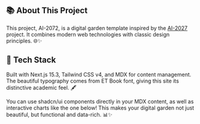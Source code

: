 
## 📚 About This Project

This project, AI-2072, is a digital garden template inspired by the [AI-2027](https://ai-2027.com) project. It combines modern web technologies with classic design principles. 🌐✨

## 🚀 Tech Stack

Built with Next.js 15.3, Tailwind CSS v4, and MDX for content management. The beautiful typography comes from ET Book font, giving this site its distinctive academic feel. 🖋️

You can use shadcn/ui components directly in your MDX content, as well as interactive charts like the one below! This makes your digital garden not just beautiful, but functional and data-rich. 📊✨

<ChartComponentSample />
